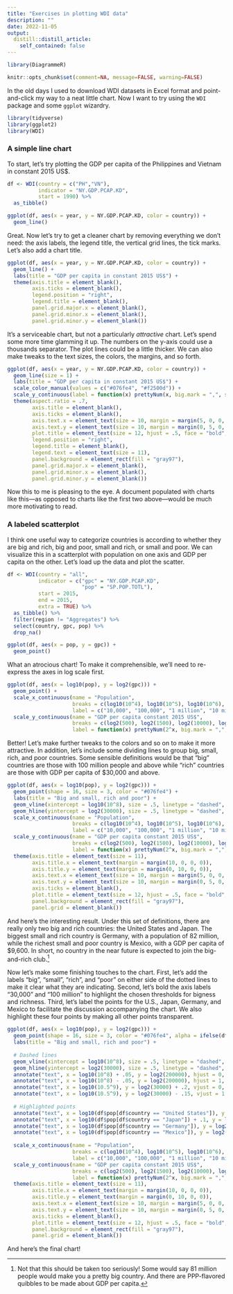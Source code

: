---
title: "Exercises in plotting WDI data"
description: ""
date: 2022-11-05
output:
  distill::distill_article:
    self_contained: false
---

```{r setup, include=FALSE}
library(DiagrammeR)

knitr::opts_chunk$set(comment=NA, message=FALSE, warning=FALSE)
```

In the old days I used to download WDI datasets in Excel format and point-and-click my way to a neat little chart. Now I want to try using the `WDI` package and some `ggplot` wizardry.

```{r}
library(tidyverse)
library(ggplot2)
library(WDI)
```

### A simple line chart

To start, let's try plotting the GDP per capita of the Philippines and Vietnam in constant 2015 US$.

```{r}
df <- WDI(country = c("PH","VN"),
          indicator = "NY.GDP.PCAP.KD",
          start = 1990) %>% 
  as_tibble()

ggplot(df, aes(x = year, y = NY.GDP.PCAP.KD, color = country)) +
  geom_line()
```

Great. Now let's try to get a cleaner chart by removing everything we don't need: the axis labels, the legend title, the vertical grid lines, the tick marks. Let's also add a chart title.

```{r}
ggplot(df, aes(x = year, y = NY.GDP.PCAP.KD, color = country)) +
  geom_line() +
  labs(title = "GDP per capita in constant 2015 US$") +
  theme(axis.title = element_blank(),
        axis.ticks = element_blank(),
        legend.position = "right",
        legend.title = element_blank(),
        panel.grid.major.x = element_blank(),
        panel.grid.minor.x = element_blank(),
        panel.grid.minor.y = element_blank())
```

It's a serviceable chart, but not a particularly *attractive* chart. Let's spend some more time glamming it up. The numbers on the y-axis could use a thousands separator. The plot lines could be a little thicker. We can also make tweaks to the text sizes, the colors, the margins, and so forth.

```{r}
ggplot(df, aes(x = year, y = NY.GDP.PCAP.KD, color = country)) +
  geom_line(size = 1) +
  labs(title = "GDP per capita in constant 2015 US$") +
  scale_color_manual(values = c("#076fe4", "#f2500d")) + 
  scale_y_continuous(label = function(x) prettyNum(x, big.mark = ",", scientific = FALSE)) + 
  theme(aspect.ratio = .7,
        axis.title = element_blank(),
        axis.ticks = element_blank(),
        axis.text.x = element_text(size = 10, margin = margin(5, 0, 0, 0)),
        axis.text.y = element_text(size = 10, margin = margin(0, 5, 0, 0)),
        plot.title = element_text(size = 12, hjust = .5, face = "bold", margin = margin(0, 0, 10, 0)),
        legend.position = "right",
        legend.title = element_blank(),
        legend.text = element_text(size = 11),
        panel.background = element_rect(fill = "gray97"),
        panel.grid.major.x = element_blank(),
        panel.grid.minor.x = element_blank(),
        panel.grid.minor.y = element_blank())
```

Now this to me is pleasing to the eye. A document populated with charts like this---as opposed to charts like the first two above---would be much more motivating to read.

### A labeled scatterplot

I think one useful way to categorize countries is according to whether they are big and rich, big and poor, small and rich, or small and poor. We can visualize this in a scatterplot with population on one axis and GDP per capita on the other. Let's load up the data and plot the scatter.

```{r}
df <- WDI(country = "all",
          indicator = c("gpc" = "NY.GDP.PCAP.KD", 
                        "pop" = "SP.POP.TOTL"),
          start = 2015,
          end = 2015,
          extra = TRUE) %>% 
  as_tibble() %>%
  filter(region != "Aggregates") %>%
  select(country, gpc, pop) %>%
  drop_na()

ggplot(df, aes(x = pop, y = gpc)) +
  geom_point()
```

What an atrocious chart! To make it comprehensible, we'll need to re-express the axes in log scale first.

```{r}
ggplot(df, aes(x = log10(pop), y = log2(gpc))) +
  geom_point() + 
  scale_x_continuous(name = "Population",
                     breaks = c(log10(10^4), log10(10^5), log10(10^6), log10(10^7), log10(10^8), log10(10^9)),
                     label = c("10,000", "100,000", "1 million", "10 million", "100 million", "1 billion")) +
  scale_y_continuous(name = "GDP per capita constant 2015 US$",
                     breaks = c(log2(500), log2(1500), log2(10000), log2(30000)),
                     label = function(x) prettyNum(2^x, big.mark = ",", scientific = FALSE))
```

Better! Let's make further tweaks to the colors and so on to make it more attractive. In addition, let's include some dividing lines to group big, small, rich, and poor countries. Some sensible definitions would be that "big" countries are those with 100 million people and above while "rich" countries are those with GDP per capita of $30,000 and above. 

```{r}
ggplot(df, aes(x = log10(pop), y = log2(gpc))) +
  geom_point(shape = 16, size = 3, color = "#076fe4") + 
  labs(title = "Big and small, rich and poor") +
  geom_vline(xintercept = log10(10^8), size = .5, linetype = "dashed", color = "gray50") +
  geom_hline(yintercept = log2(30000), size = .5, linetype = "dashed", color = "gray50") + 
  scale_x_continuous(name = "Population",
                     breaks = c(log10(10^4), log10(10^5), log10(10^6), log10(10^7), log10(10^8), log10(10^9)),
                     label = c("10,000", "100,000", "1 million", "10 million", "100 million", "1 billion")) +
  scale_y_continuous(name = "GDP per capita constant 2015 US$",
                     breaks = c(log2(500), log2(1500), log2(10000), log2(30000)),
                     label = function(x) prettyNum(2^x, big.mark = ",", scientific = FALSE)) + 
  theme(axis.title = element_text(size = 11),
        axis.title.x = element_text(margin = margin(10, 0, 0, 0)),
        axis.title.y = element_text(margin = margin(0, 10, 0, 0)),
        axis.text.x = element_text(size = 10, margin = margin(5, 0, 0, 0)),
        axis.text.y = element_text(size = 10, margin = margin(0, 5, 0, 0)),
        axis.ticks = element_blank(),
        plot.title = element_text(size = 12, hjust = .5, face = "bold", margin = margin(0, 0, 10, 0)),
        panel.background = element_rect(fill = "gray97"),
        panel.grid = element_blank())
```

And here's the interesting result. Under this set of definitions, there are really only two big and rich countries: the United States and Japan. The biggest small and rich country is Germany, with a population of 82 million, while the richest small and poor country is Mexico, with a GDP per capita of $9,600. In short, no country in the near future is expected to join the big-and-rich club.^[Not that this should be taken too seriously! Some would say 81 million people would make you a pretty big country. And there are PPP-flavored quibbles to be made about GDP per capita.]

Now let's make some finishing touches to the chart. First, let's add the labels "big", "small", "rich", and "poor" on either side of the dotted lines to make it clear what they are indicating. Second, let's bold the axis labels "30,000" and "100 million" to highlight the chosen thresholds for bigness and richness. Third, let's label the points for the U.S., Japan, Germany, and Mexico to facilitate the discussion accompanying the chart. We also highlight these four points by making all other points transparent.

```{r, preview=TRUE}
ggplot(df, aes(x = log10(pop), y = log2(gpc))) +
  geom_point(shape = 16, size = 3, color = "#076fe4", alpha = ifelse(df$country %in% c("United States", "Japan", "Germany", "Mexico"), 1, .25)) +
  labs(title = "Big and small, rich and poor") +
  
  # Dashed lines
  geom_vline(xintercept = log10(10^8), size = .5, linetype = "dashed", color = "gray50") +
  geom_hline(yintercept = log2(30000), size = .5, linetype = "dashed", color = "gray50") + 
  annotate("text", x = log10(10^8) + .05, y = log2(200000), hjust = 0, label = "big", size = 3.5, color = "gray50") +
  annotate("text", x = log10(10^8) - .05, y = log2(200000), hjust = 1, label = "small", size = 3.5, color = "gray50") +
  annotate("text", x = log10(10.5^9), y = log2(30000) + .2, vjust = 0, label = "rich", size = 3.5, color = "gray50") +
  annotate("text", x = log10(10.5^9), y = log2(30000) - .15, vjust = 1, label = "poor", size = 3.5, color = "gray50") +
  
  # Highlighted points
  annotate("text", x = log10(df$pop[df$country == "United States"]), y = log2(df$gpc[df$country == "United States"]) + .4, hjust = 0, vjust = 0, label = "United States", size = 3.5, fontface = "bold") + 
  annotate("text", x = log10(df$pop[df$country == "Japan"]) + .1, y = log2(df$gpc[df$country == "Japan"]), hjust = 0, vjust = 0, label = "Japan", size = 3.5, fontface = "bold") + 
  annotate("text", x = log10(df$pop[df$country == "Germany"]), y = log2(df$gpc[df$country == "Germany"]) + .4, hjust = .5, vjust = 0, label = "Germany", size = 3.5, fontface = "bold") + 
  annotate("text", x = log10(df$pop[df$country == "Mexico"]), y = log2(df$gpc[df$country == "Mexico"]) + .4, hjust = .5, vjust = 0, label = "Mexico", size = 3.5, fontface = "bold") + 
  
  scale_x_continuous(name = "Population",
                     breaks = c(log10(10^4), log10(10^5), log10(10^6), log10(10^7), log10(10^8), log10(10^9)),
                     label = c("10,000", "100,000", "1 million", "10 million", "100 million", "1 billion")) +
  scale_y_continuous(name = "GDP per capita constant 2015 US$",
                     breaks = c(log2(500), log2(1500), log2(10000), log2(30000)),
                     label = function(x) prettyNum(2^x, big.mark = ",", scientific = FALSE)) + 
  theme(axis.title = element_text(size = 11),
        axis.title.x = element_text(margin = margin(10, 0, 0, 0)),
        axis.title.y = element_text(margin = margin(0, 10, 0, 0)),
        axis.text.x = element_text(size = 10, margin = margin(5, 0, 0, 0), face = c("plain", "plain", "plain", "plain", "bold", "plain")),
        axis.text.y = element_text(size = 10, margin = margin(0, 5, 0, 0), face = c("plain", "plain", "plain", "bold")),
        axis.ticks = element_blank(),
        plot.title = element_text(size = 12, hjust = .5, face = "bold", margin = margin(0, 0, 10, 0)),
        panel.background = element_rect(fill = "gray97"),
        panel.grid = element_blank())
```

And here's the final chart!